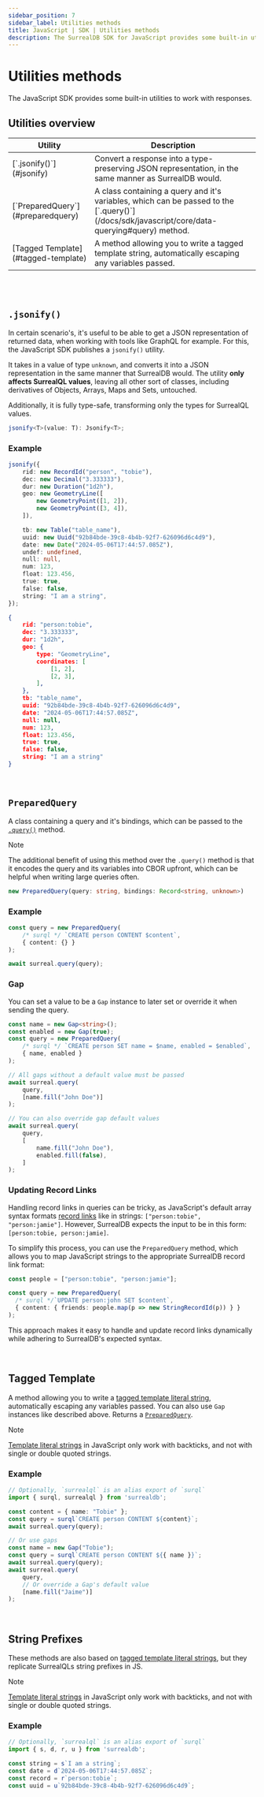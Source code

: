 ```yaml
---
sidebar_position: 7
sidebar_label: Utilities methods
title: JavaScript | SDK | Utilities methods
description: The SurrealDB SDK for JavaScript provides some built-in utilities to work with responses.
---
```


# Utilities methods

The JavaScript SDK provides some built-in utilities to work with responses.

## Utilities overview

<table>
    <thead>
        <tr>
            <th colspan="1" scope="col">Utility</th>
            <th colspan="2" scope="col">Description</th>
        </tr>
    </thead>
    <tbody>
        <tr>
            <td colspan="1" scope="row">
                [`.jsonify()`](#jsonify)
            </td>
            <td colspan="2" scope="row">
                Convert a response into a type-preserving JSON representation, in the same manner as SurrealDB would.
            </td>
        </tr>
        <tr>
            <td colspan="1" scope="row">
                [`PreparedQuery`](#preparedquery)
            </td>
            <td colspan="2" scope="row">
                A class containing a query and it's variables, which can be passed to the [`.query()`](/docs/sdk/javascript/core/data-querying#query) method.
            </td>
        </tr>
        <tr>
            <td colspan="1" scope="row">
                [Tagged Template](#tagged-template)
            </td>
            <td colspan="2" scope="row">
                A method allowing you to write a tagged template string, automatically escaping any variables passed.
            </td>
        </tr>
    </tbody>
</table>

<br /><br />

##  `.jsonify()`

In certain scenario's, it's useful to be able to get a JSON representation of returned data, when working with tools like GraphQL for example. For this, the JavaScript SDK publishes a `jsonify()` utility.

It takes in a value of type `unknown`, and converts it into a JSON representation in the same manner that SurrealDB would. The utility **only affects SurrealQL values**, leaving all other sort of classes, including derivatives of Objects, Arrays, Maps and Sets, untouched.

Additionally, it is fully type-safe, transforming only the types for SurrealQL values.

```ts title="Signature"
jsonify<T>(value: T): Jsonify<T>;
```

### Example

```ts
jsonify({
    rid: new RecordId("person", "tobie"),
	dec: new Decimal("3.333333"),
	dur: new Duration("1d2h"),
	geo: new GeometryLine([
		new GeometryPoint([1, 2]),
		new GeometryPoint([3, 4]),
	]),

	tb: new Table("table_name"),
	uuid: new Uuid("92b84bde-39c8-4b4b-92f7-626096d6c4d9"),
	date: new Date("2024-05-06T17:44:57.085Z"),
	undef: undefined,
	null: null,
	num: 123,
	float: 123.456,
	true: true,
	false: false,
	string: "I am a string",
});
```

```json title="Output"
{
    rid: "person:tobie",
    dec: "3.333333",
    dur: "1d2h",
    geo: {
        type: "GeometryLine",
        coordinates: [
            [1, 2],
            [2, 3],
        ],
    },
    tb: "table_name",
    uuid: "92b84bde-39c8-4b4b-92f7-626096d6c4d9",
    date: "2024-05-06T17:44:57.085Z",
    null: null,
    num: 123,
    float: 123.456,
    true: true,
    false: false,
    string: "I am a string"
}
```

<br />

## `PreparedQuery`

A class containing a query and it's bindings, which can be passed to the [`.query()`](/docs/sdk/javascript/core/data-querying#query) method.

> [!NOTE]
>The additional benefit of using this method over the `.query()` method is that it encodes the query and its variables into CBOR upfront, which can be helpful when writing large queries often. 


```ts title="Signature"
new PreparedQuery(query: string, bindings: Record<string, unknown>)
```

### Example

```ts
const query = new PreparedQuery(
    /* surql */ `CREATE person CONTENT $content`,
    { content: {} }
);

await surreal.query(query);
```

### Gap

You can set a value to be a `Gap` instance to later set or override it when sending the query.

```ts
const name = new Gap<string>();
const enabled = new Gap(true);
const query = new PreparedQuery(
    /* surql */ `CREATE person SET name = $name, enabled = $enabled`,
    { name, enabled }
);

// All gaps without a default value must be passed
await surreal.query(
    query,
    [name.fill("John Doe")]
);

// You can also override gap default values
await surreal.query(
    query,
    [
        name.fill("John Doe"),
        enabled.fill(false),
    ]
);
```

### Updating Record Links

Handling record links in queries can be tricky, as JavaScript's default array syntax formats [record links](/docs/surrealql/datamodel/records) like in strings: `["person:tobie", "person:jamie"]`. However, SurrealDB expects the input to be in this form: `[person:tobie, person:jamie]`.

To simplify this process, you can use the `PreparedQuery` method, which allows you to map JavaScript strings to the appropriate SurrealDB record link format:

```ts
const people = ["person:tobie", "person:jamie"];

const query = new PreparedQuery(
  /* surql */`UPDATE person:john SET $content`,
  { content: { friends: people.map(p => new StringRecordId(p)) } }
);
```

This approach makes it easy to handle and update record links dynamically while adhering to SurrealDB's expected syntax.

<br />

## Tagged Template

A method allowing you to write a [tagged template literal string](https://developer.mozilla.org/en-US/docs/Web/JavaScript/Reference/Template_literals), automatically escaping any variables passed. You can also use `Gap` instances like described above. Returns a [`PreparedQuery`](#preparedquery).

> [!NOTE]
> [Template literal strings](https://developer.mozilla.org/en-US/docs/Web/JavaScript/Reference/Template_literals) in JavaScript only work with backticks, and not with single or double quoted strings.

### Example

```ts
// Optionally, `surrealql` is an alias export of `surql`
import { surql, surrealql } from 'surrealdb';

const content = { name: "Tobie" };
const query = surql`CREATE person CONTENT ${content}`;
await surreal.query(query);

// Or use gaps
const name = new Gap("Tobie");
const query = surql`CREATE person CONTENT ${{ name }}`;
await surreal.query(query);
await surreal.query(
    query,
    // Or override a Gap's default value
    [name.fill("Jaime")]
);
```

<br />

## String Prefixes

These methods are also based on [tagged template literal strings](https://developer.mozilla.org/en-US/docs/Web/JavaScript/Reference/Template_literals), but they replicate SurrealQLs string prefixes in JS.

> [!NOTE]
> [Template literal strings](https://developer.mozilla.org/en-US/docs/Web/JavaScript/Reference/Template_literals) in JavaScript only work with backticks, and not with single or double quoted strings.

### Example

```ts
// Optionally, `surrealql` is an alias export of `surql`
import { s, d, r, u } from 'surrealdb';

const string = s`I am a string`;
const date = d`2024-05-06T17:44:57.085Z`;
const record = r`person:tobie`;
const uuid = u`92b84bde-39c8-4b4b-92f7-626096d6c4d9`;
```
